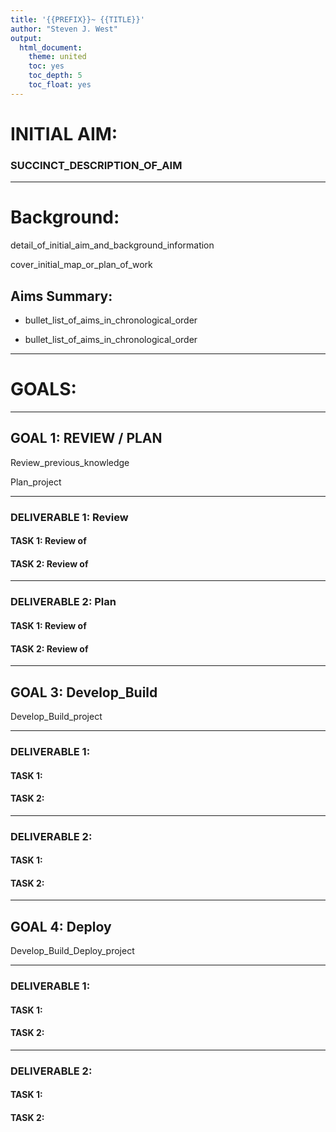 ```yaml
---
title: '{{PREFIX}}~ {{TITLE}}'
author: "Steven J. West"
output:
  html_document:
    theme: united
    toc: yes
    toc_depth: 5
    toc_float: yes
---
```




# INITIAL AIM:



### SUCCINCT_DESCRIPTION_OF_AIM


---



# Background:


detail_of_initial_aim_and_background_information


cover_initial_map_or_plan_of_work



## Aims Summary:


* bullet_list_of_aims_in_chronological_order
    

* bullet_list_of_aims_in_chronological_order


---



# GOALS:


---



## GOAL 1: REVIEW / PLAN


Review_previous_knowledge

Plan_project


---



### DELIVERABLE 1: Review



#### TASK 1: Review of 



#### TASK 2: Review of


---



### DELIVERABLE 2: Plan



#### TASK 1: Review of 



#### TASK 2: Review of


---



## GOAL 3: Develop_Build


Develop_Build_project


---



### DELIVERABLE 1:



#### TASK 1:



#### TASK 2:


---



### DELIVERABLE 2:



#### TASK 1:



#### TASK 2:


---



## GOAL 4: Deploy


Develop_Build_Deploy_project


---



### DELIVERABLE 1:



#### TASK 1:



#### TASK 2:


---


### DELIVERABLE 2:



#### TASK 1:



#### TASK 2:






